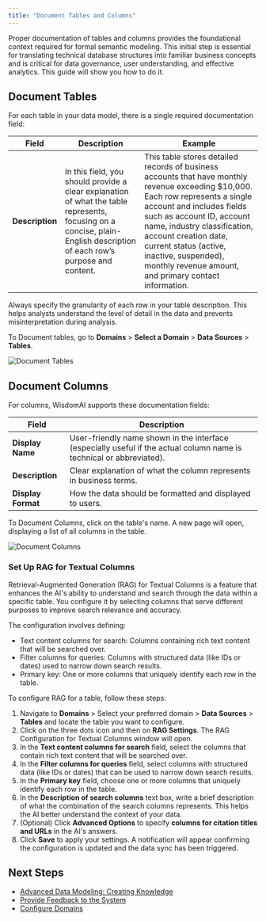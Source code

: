```yaml
---
title: "Document Tables and Columns"
---
```


Proper documentation of tables and columns provides the foundational context required for formal semantic modeling. This initial step is essential for translating technical database structures into familiar business concepts and is critical for data governance, user understanding, and effective analytics. This guide will show you how to do it.

## Document Tables

For each table in your data model, there is a single required documentation field:

| **Field**       | **Description**                                                                                                                                                         | **Example**                                                                                                                                                                                                                                                                                                                                             |
| --------------- | ----------------------------------------------------------------------------------------------------------------------------------------------------------------------- | ------------------------------------------------------------------------------------------------------------------------------------------------------------------------------------------------------------------------------------------------------------------------------------------------------------------------------------------------------- |
| **Description** | In this field, you should provide a clear explanation of what the table represents, focusing on a concise, plain-English description of each row’s purpose and content. | This table stores detailed records of business accounts that have monthly revenue exceeding \$10,000. Each row represents a single account and includes fields such as account ID, account name, industry classification, account creation date, current status (active, inactive, suspended), monthly revenue amount, and primary contact information. |

<Tip>
  Always specify the granularity of each row in your table description. This helps analysts understand the level of detail in the data and prevents misinterpretation during analysis.
</Tip>

To Document tables, go to **Domains** \> **Select a Domain** \> **Data Sources** \> **Tables**.

![Document Tables](/images/document-tablesv2.png)

## Document Columns

For columns, WisdomAI supports these documentation fields:

| **Field**          | **Description**                                                                                                      |
| ------------------ | -------------------------------------------------------------------------------------------------------------------- |
| **Display Name**   | User-friendly name shown in the interface (especially useful if the actual column name is technical or abbreviated). |
| **Description**    | Clear explanation of what the column represents in business terms.                                                   |
| **Display Format** | How the data should be formatted and displayed to users.                                                             |

To Document Columns, click on the table's name. A new page will open, displaying a list of all columns in the table.

![Document Columns](/images/document-columnsv2.png)

### Set Up RAG for Textual Columns

Retrieval-Augmented Generation (RAG) for Textual Columns is a feature that enhances the AI's ability to understand and search through the data within a specific table. You configure it by selecting columns that serve different purposes to improve search relevance and accuracy.

The configuration involves defining:

- Text content columns for search: Columns containing rich text content that will be searched over.
- Filter columns for queries: Columns with structured data (like IDs or dates) used to narrow down search results.
- Primary key: One or more columns that uniquely identify each row in the table.

To configure RAG for a table, follow these steps:

1. Navigate to **Domains** \> Select your preferred domain \> **Data Sources** \> **Tables** and locate the table you want to configure. 
1. Click on the three dots icon and then on **RAG Settings**. The RAG Configuration for Textual Columns window will open.
3. In the **Text content columns for search** field, select the columns that contain rich text content that will be searched over.
4. In the **Filter columns for queries** field, select columns with structured data (like IDs or dates) that can be used to narrow down search results.
5. In the **Primary key** field, choose one or more columns that uniquely identify each row in the table.
6. In the **Description of search columns** text box, write a brief description of what the combination of the search columns represents. This helps the AI better understand the context of your data.
7. (Optional) Click **Advanced Options** to specify **columns for citation titles** **and URLs** in the AI's answers.
8. Click **Save** to apply your settings. A notification will appear confirming the configuration is updated and the data sync has been triggered.

## Next Steps

- [Advanced Data Modeling: Creating Knowledge](/setting-up-wisdom-ai/advanced-data-modeling-creating-knowledge)
- [Provide Feedback to the System](/setting-up-wisdom-ai/provide-feedback-to-the-system)
- [Configure Domains](/improve-wisdom-ai-responses/configure-domains)